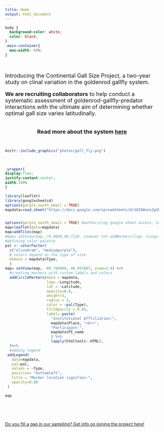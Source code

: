 ```yaml
---
title: Home
output: html_document
---
```

```css
body {
  background-color: white;
  color: black;
}
.main-container{
  max-width: 60%: 
}
```
<br>


<font size= "4"> 

Introducing the Continental Gall Size Project, a two-year study on clinal variation in the goldenrod gallfly system.<br>

**We are recruiting collaborators** to help conduct a systematic assessment of goldenrod-gallfly-predator interactions with the ultimate aim of determining whether optimal gall size varies latitudinally.  

<br>
<center> **Read more about the system <a href= about.html>here</a>** </center></font>
<br>

```r
knitr::include_graphics("photos/gall_fly.png")
```

<br>


```css
.wrapper{
display:flex;
justify-content:center;
width:100%
}
```

<div class="wrapper">
```r
library(leaflet)
library(googlesheets4)
options(gargle_oauth_email = TRUE)
mapdata=read_sheet("https://docs.google.com/spreadsheets/d/18IOWsex2gSMCFK3cfSJF3y4AfsEdyszM54Onqmc6OIA/edit#gid=0")


options(gargle_oauth_email = TRUE) #authorizing google sheet access, to authorize new sheet, eneter "1" after selection
map=leaflet(data=mapdata)
map=addTiles(map)
#map= setView(map,-74.0060,40.7128, zoom=4) %>% addMarkers(lng= ~Longitude,lat = ~Latitude, label= ~as.character(PI_name)) 
#defining color palette
pal <- colorFactor(
  c("olivedrab", "mediumpurple"),
  # colors depend on the type of site
  domain = mapdata$Type,
  )
map= setView(map, -89.784968, 40.457667, zoom=3.4) %>% 
  #creating markers with custom labels and colors
  addCircleMarkers(data = mapdata,
                   lng= ~Longitude,
                   lat = ~Latitude,
                   opacity=0.6,
                   weight=3,
                   radius = 3,
                   color = ~pal(Type),
                   fillOpacity = 0.85,
                   label= paste(
                     "Institutional Affliliation:",
                     mapdata$Place, "<br>",
                     "Participant:", 
                     mapdata$PI_name
                     ) %>% 
                     lapply(htmltools::HTML),
  )%>%
  #adding legend
 addLegend(
   data=mapdata,
   pal=pal,
   values = ~Type,
   position= "bottomleft",
   title = "Marker location signifies:",
   opacity=0.80
 )

map

```
</div>




<br>


<br>

[Do you fill a gap in our sampling? Get info on joining the project here!](https://docs.google.com/forms/d/e/1FAIpQLSe0DKafO3Su9IfUvuMwPkJyMhFnhLohii3oUpJovoZyuzE-9Q/viewform?usp=sf_link)

<br>

<br>











